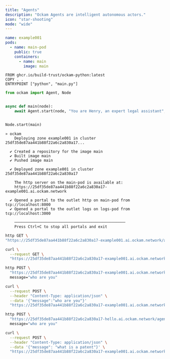 ```yaml
---
title: "Agents"
description: "Ockam Agents are intelligent autonomous actors."
icon: "star-shooting"
mode: "wide"
---
```


```yaml ockam.yaml
name: example001
pods:
  - name: main-pod
    public: true
    containers:
      - name: main
        image: main
```

```images/main/Dockerfile images/main/Dockerfile
FROM ghcr.io/build-trust/ockam-python:latest
COPY . .
ENTRYPOINT ["python", "main.py"]
```

```python images/main/main.py
from ockam import Agent, Node


async def main(node):
    await Agent.start(node, "You are Henry, an expert legal assistant", "henry")


Node.start(main)
```

```[expandable]
» ockam
    Deploying zone example001 in cluster 25df35de87aa441b88f22a6c2a830a17...

  ✔ Created a repository for the image main
  ✔ Built image main
  ✔ Pushed image main

  ✔ Deployed zone example001 in cluster 25df35de87aa441b88f22a6c2a830a17

    The http server on the main-pod is available at:
    https://25df35de87aa441b88f22a6c2a830a17-example001.ai.ockam.network

  ✔ Opened a portal to the outlet http on main-pod from tcp://localhost:8000
  ✔ Opened a portal to the outlet logs on logs-pod from tcp://localhost:3000

    ─────────────────────────────────────────────────
    Press Ctrl+C to stop all portals and exit
```

<CodeGroup>

```bash httpie
http GET \
"https://25df35de87aa441b88f22a6c2a830a17-example001.ai.ockam.network/agents"
```


```bash curl
curl \
  --request GET \
  "https://25df35de87aa441b88f22a6c2a830a17-example001.ai.ockam.network/agents"
```

</CodeGroup>

<CodeGroup>

```bash httpie
http POST \
  "https://25df35de87aa441b88f22a6c2a830a17-example001.ai.ockam.network/agents/henry" \
  message="who are you"
```


```bash curl
curl \
  --request POST \
  --header "Content-Type: application/json" \
  --data '{"message":"who are you"}'
  "https://25df35de87aa441b88f22a6c2a830a17-example001.ai.ockam.network/agents/henry"
```

</CodeGroup>

<CodeGroup>

```bash httpie
http POST \
  "https://25df35de87aa441b88f22a6c2a830a17-hello.ai.ockam.network/agents/henry?stream=true" \
  message="who are you"
```


```bash curl
curl \
  --request POST \
  --header "Content-Type: application/json" \
  --data '{"message": "what is a patent"}' \
  "https://25df35de87aa441b88f22a6c2a830a17-example001.ai.ockam.network/agents/henry?stream=true"
```

</CodeGroup>